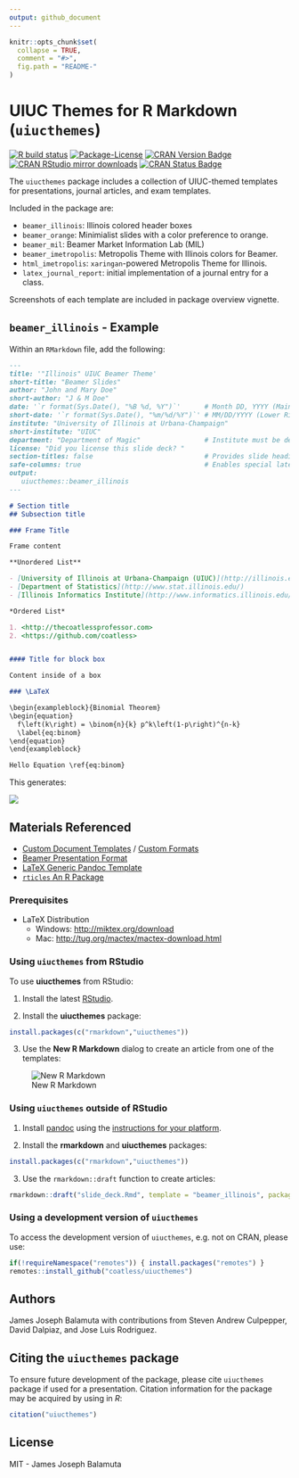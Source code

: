 ```yaml
---
output: github_document
---
```


```r
knitr::opts_chunk$set(
  collapse = TRUE,
  comment = "#>",
  fig.path = "README-"
)
```

  
# UIUC Themes for R Markdown (`uiucthemes`)

<!-- badges: start -->
[![R build status](https://github.com/coatless/uiucthemes/workflows/R-CMD-check/badge.svg)](https://github.com/coatless/uiucthemes/actions)
[![Package-License](http://img.shields.io/badge/license-MIT-brightgreen.svg?style=flat)](https://opensource.org/licenses/MIT)
[![CRAN Version
Badge](http://www.r-pkg.org/badges/version/uiucthemes)](https://cran.r-project.org/package=uiucthemes)
[![CRAN RStudio mirror downloads](http://cranlogs.r-pkg.org/badges/uiucthemes)](http://www.r-pkg.org/pkg/uiucthemes) 
[![CRAN Status Badge](http://www.r-pkg.org/badges/version/uiucthemes)](https://cran.r-project.org/package=uiucthemes)
<!-- badges: end -->

The `uiucthemes` package includes a collection of UIUC-themed templates for
presentations, journal articles, and exam templates.

Included in the package are:

- `beamer_illinois`: Illinois colored header boxes
- `beamer_orange`: Minimialist slides with a color preference to orange.
- `beamer_mil`: Beamer Market Information Lab (MIL)
- `beamer_imetropolis`: Metropolis Theme with Illinois colors for Beamer.
- `html_imetropolis`: `xaringan`-powered Metropolis Theme for Illinois.
- `latex_journal_report`: initial implementation of a journal entry for a class.

Screenshots of each template are included in package overview vignette.

## `beamer_illinois` - Example

Within an `RMarkdown` file, add the following:

```md
---
title: '"Illinois" UIUC Beamer Theme'
short-title: "Beamer Slides"
author: "John and Mary Doe"
short-author: "J & M Doe"
date: '`r format(Sys.Date(), "%B %d, %Y")`'      # Month DD, YYYY (Main Slide)
short-date: '`r format(Sys.Date(), "%m/%d/%Y")`' # MM/DD/YYYY (Lower Right)
institute: "University of Illinois at Urbana-Champaign"
short-institute: "UIUC"
department: "Department of Magic"                # Institute must be defined
license: "Did you license this slide deck? "
section-titles: false                            # Provides slide headings
safe-columns: true                               # Enables special latex macros for columns.
output: 
   uiucthemes::beamer_illinois
---

# Section title     
## Subsection title 

### Frame Title

Frame content 

**Unordered List**

- [University of Illinois at Urbana-Champaign (UIUC)](http://illinois.edu)
- [Department of Statistics](http://www.stat.illinois.edu/)
- [Illinois Informatics Institute](http://www.informatics.illinois.edu/)

*Ordered List*

1. <http://thecoatlessprofessor.com>
2. <https://github.com/coatless>


#### Title for block box

Content inside of a box 

### \LaTeX

\begin{exampleblock}{Binomial Theorem}
\begin{equation} 
  f\left(k\right) = \binom{n}{k} p^k\left(1-p\right)^{n-k}
  \label{eq:binom}
\end{equation} 
\end{exampleblock}

Hello Equation \ref{eq:binom}
```

This generates:

![](tools/readme/beamer_illinois_slide_example.png)


## Materials Referenced

- [Custom Document Templates](http://rmarkdown.rstudio.com/developer_document_templates.html) / [Custom Formats](http://rmarkdown.rstudio.com/developer_custom_formats.html)
- [Beamer Presentation Format](http://rmarkdown.rstudio.com/beamer_presentation_format.html)
- [LaTeX Generic Pandoc Template](https://github.com/jgm/pandoc-templates/blob/db59a5e77b0a5629f0801eb82103814842f2e2ed/default.latex)
- [`rticles` An R Package](https://github.com/rstudio/rticles)

### Prerequisites

- LaTeX Distribution
   - Windows: <http://miktex.org/download>
   - Mac: <http://tug.org/mactex/mactex-download.html>
   
### Using `uiucthemes` from RStudio

To use **uiucthemes** from RStudio:

1) Install the latest [RStudio](http://www.rstudio.com/products/rstudio/download/).

2) Install the **uiucthemes** package: 

```r
install.packages(c("rmarkdown","uiucthemes"))
```

3) Use the **New R Markdown** dialog to create an article from one of the templates:

![New R Markdown](tools/readme/uiucthemes.png)
    
    
### Using `uiucthemes` outside of RStudio

1) Install [pandoc](http://johnmacfarlane.net/pandoc/) using the
   [instructions for your platform](https://github.com/rstudio/rmarkdown/blob/bd5c509c888bfd309ef059ae6cbdeb408ec53d66/vignettes/pandoc.Rmd).

2) Install the **rmarkdown** and **uiucthemes** packages:

```r
install.packages(c("rmarkdown","uiucthemes"))
```
    
3) Use the `rmarkdown::draft` function to create articles:

```r
rmarkdown::draft("slide_deck.Rmd", template = "beamer_illinois", package = "uiucthemes")
```


### Using a development version of `uiucthemes`

To access the development version of `uiucthemes`, e.g. not on CRAN, please use:

```r
if(!requireNamespace("remotes")) { install.packages("remotes") }
remotes::install_github("coatless/uiucthemes")
```

## Authors

James Joseph Balamuta with contributions from Steven Andrew Culpepper, David Dalpiaz,
and Jose Luis Rodriguez.

## Citing the `uiucthemes` package

To ensure future development of the package, please cite `uiucthemes`
package if used for a presentation. Citation information
for the package may be acquired by using in *R*:

```r
citation("uiucthemes")
```

## License

MIT - James Joseph Balamuta

